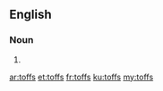 ==English==

===Noun===
{{head|en|noun plural form}}

# {{plural of|toff|lang=en}}

[[ar:toffs]]
[[et:toffs]]
[[fr:toffs]]
[[ku:toffs]]
[[my:toffs]]